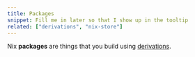 ```yaml
---
title: Packages
snippet: Fill me in later so that I show up in the tooltip
related: ["derivations", "nix-store"]
---
```


Nix **packages** are things that you build using [derivations].

[derivations]: /concepts/derivations
